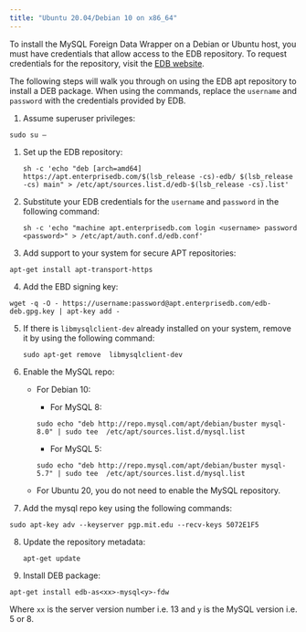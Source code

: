 ```yaml
---
title: "Ubuntu 20.04/Debian 10 on x86_64"
---
```


To install the MySQL Foreign Data Wrapper on a Debian or Ubuntu host, you must have credentials that allow access to the EDB repository. To request credentials for the repository, visit the [EDB website](https://www.enterprisedb.com/repository-access-request/).

The following steps will walk you through on using the EDB apt repository to install a DEB package. When using the commands, replace the `username` and `password` with the credentials provided by EDB.

1.  Assume superuser privileges:
   ```text
   sudo su –
   ```

1.  Set up the EDB repository:

    ```text
    sh -c 'echo "deb [arch=amd64] https://apt.enterprisedb.com/$(lsb_release -cs)-edb/ $(lsb_release -cs) main" > /etc/apt/sources.list.d/edb-$(lsb_release -cs).list'
    ```

2.  Substitute your EDB credentials for the `username` and `password` in the following command:

    ```text
    sh -c 'echo "machine apt.enterprisedb.com login <username> password <password>" > /etc/apt/auth.conf.d/edb.conf'
    ```

3.  Add support to your system for secure APT repositories:

   ```text
   apt-get install apt-transport-https
   ```

4.  Add the EBD signing key:

   ```text
   wget -q -O - https://username:password@apt.enterprisedb.com/edb-deb.gpg.key | apt-key add -
   ```
5. If there is `libmysqlclient-dev` already installed on your system, remove it by using the following command:
   ```text
   sudo apt-get remove  libmysqlclient-dev
   ```

6. Enable the MySQL repo:

    - For Debian 10:

        - For MySQL 8: 
        ```text
        sudo echo "deb http://repo.mysql.com/apt/debian/buster mysql-8.0" | sudo tee  /etc/apt/sources.list.d/mysql.list
        ```
        - For MySQL 5: 
        ```text
        sudo echo "deb http://repo.mysql.com/apt/debian/buster mysql-5.7" | sudo tee  /etc/apt/sources.list.d/mysql.list
        ```

    - For Ubuntu 20, you do not need to enable the MySQL repository.

7.  Add the mysql repo key using the following commands:

   ```text
   sudo apt-key adv --keyserver pgp.mit.edu --recv-keys 5072E1F5
   ```
8. Update the repository metadata:

   ```text
   apt-get update
   ```

9.  Install DEB package:

   ```text
   apt-get install edb-as<xx>-mysql<y>-fdw
   ```
  Where `xx` is the server version number i.e. 13 and `y` is the MySQL version i.e. 5 or 8.

